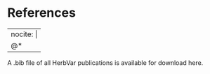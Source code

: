 # References {.unnumbered}

---
nocite: |
  @*
---

A .bib file of all HerbVar publications is available for download here.



::: {#refs}
:::
